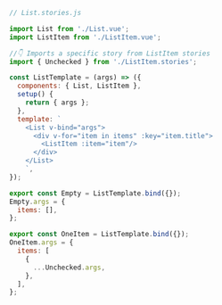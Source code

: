 ```js
// List.stories.js

import List from './List.vue';
import ListItem from './ListItem.vue';

//👇 Imports a specific story from ListItem stories
import { Unchecked } from './ListItem.stories';

const ListTemplate = (args) => ({
  components: { List, ListItem },
  setup() {
    return { args };
  },
  template: `
    <List v-bind="args">
      <div v-for="item in items" :key="item.title">
        <ListItem :item="item"/>
      </div>
    </List>
    `,
});

export const Empty = ListTemplate.bind({});
Empty.args = {
  items: [],
};

export const OneItem = ListTemplate.bind({});
OneItem.args = {
  items: [
    {
      ...Unchecked.args,
    },
  ],
};
```